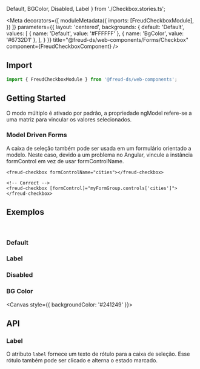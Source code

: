  Default,
  BGColor,
  Disabled,
  Label
} from './Checkbox.stories.ts';

<Meta
  decorators={[
    moduleMetadata({
      imports: [FreudCheckboxModule],
    })
  ]}
  parameters={{
    layout: 'centered',
    backgrounds: {
      default: 'Default',
      values: [
        { name: 'Default', value: '#FFFFFF' },
        { name: 'BgColor', value: '#6732D1' },
      ],
    }
  }}
title="@freud-ds/web-components/Forms/Checkbox" component={FreudCheckboxComponent} />

<FreudHeaderComponent
  title="Checkbox"
  description="É usado em formulários quando um usuário precisa selecionar vários valores de várias opções."
/>

## <a id="importing"></a>Import

```ts
import { FreudCheckboxModule } from '@freud-ds/web-components';
```

## Getting Started
O modo múltiplo é ativado por padrão, a propriedade ngModel refere-se a uma matriz para vincular os valores selecionados.

### Model Driven Forms
A caixa de seleção também pode ser usada em um formulário orientado a modelo.
Neste caso, devido a um problema no Angular, vincule a instância formControl em vez de usar formControlName.
```html<!-- Wrong -->
<freud-checkbox formControlName="cities"></freud-checkbox>

<!-- Correct -->
<freud-checkbox [formControl]="myFormGroup.controls['cities']"></freud-checkbox>
```

## <a id="exemplos"></a>Exemplos
<br />

### Default
<Canvas>
  <Story story={Default}/>
</Canvas>

### Label
<Canvas>
  <Story story={Label}/>
</Canvas>

### Disabled
<Canvas>
  <Story story={Disabled}/>
</Canvas>

### BG Color
<Canvas style={{ backgroundColor: '#241249' }}>
  <Story story={BGColor}/>
</Canvas>

## <a id="api"></a>API

### Label
O atributo `label` fornece um texto de rótulo para a caixa de seleção. Esse rótulo também pode ser clicado e alterna o estado marcado.

<ArgsTable of={FreudCheckboxComponent} />
